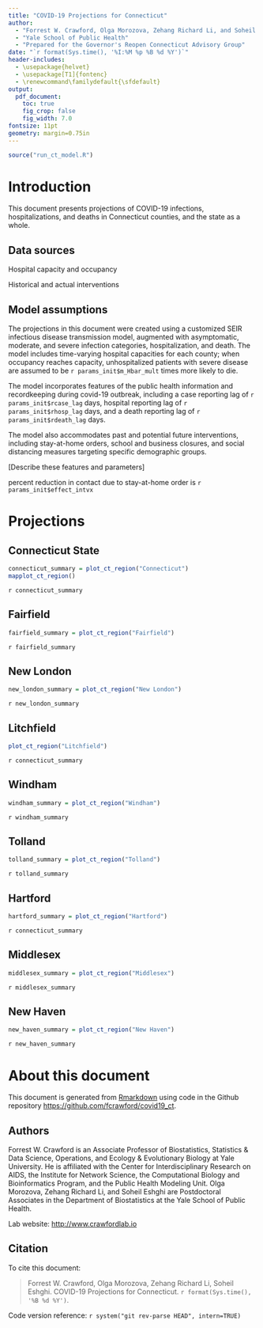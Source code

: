 ```yaml
---
title: "COVID-19 Projections for Connecticut"
author: 
  - "Forrest W. Crawford, Olga Morozova, Zehang Richard Li, and Soheil Eshghi"
  - "Yale School of Public Health"
  - "Prepared for the Governor's Reopen Connecticut Advisory Group"
date: "`r format(Sys.time(), '%I:%M %p %B %d %Y')`"
header-includes:
  - \usepackage{helvet}
  - \usepackage[T1]{fontenc}
  - \renewcommand\familydefault{\sfdefault} 
output:
  pdf_document:
    toc: true
    fig_crop: false
    fig_width: 7.0
fontsize: 11pt
geometry: margin=0.75in
---
```


```r
source("run_ct_model.R")

```


# Introduction 

This document presents projections of COVID-19 infections, hospitalizations, and deaths in Connecticut counties, and the state as a whole.  

## Data sources

Hospital capacity and occupancy

Historical and actual interventions

## Model assumptions


The projections in this document were created using a customized SEIR infectious disease transmission model, augmented with asymptomatic, moderate, and severe infection categories, hospitalization, and death.  The model includes time-varying hospital capacities for each county; when occupancy reaches capacity, unhospitalized patients with severe disease are assumed to be `r params_init$m_Hbar_mult` times more likely to die.  

The model incorporates features of the public health information and recordkeeping during covid-19 outbreak, including a case reporting lag of `r params_init$rcase_lag` days, hospital reporting lag of `r params_init$rhosp_lag` days, and a death reporting lag of `r params_init$rdeath_lag` days. 

The model also accommodates past and potential future interventions, including stay-at-home orders, school and business closures, and social distancing measures targeting specific demographic groups.   

[Describe these features and parameters]

percent reduction in contact due to stay-at-home order is `r params_init$effect_intvx`


# Projections 

## Connecticut State 

```r
connecticut_summary = plot_ct_region("Connecticut")
mapplot_ct_region()
```


`r connecticut_summary`





## Fairfield 

```r
fairfield_summary = plot_ct_region("Fairfield")
```

`r fairfield_summary`



## New London

```r
new_london_summary = plot_ct_region("New London")
```
`r new_london_summary`


## Litchfield
```r
plot_ct_region("Litchfield")
```
`r connecticut_summary`



## Windham
```r
windham_summary = plot_ct_region("Windham")
```
`r windham_summary`



## Tolland
```r
tolland_summary = plot_ct_region("Tolland")
```
`r tolland_summary`



## Hartford
```r
hartford_summary = plot_ct_region("Hartford")
```
`r connecticut_summary`



## Middlesex
```r
middlesex_summary = plot_ct_region("Middlesex")
```
`r middlesex_summary`



## New Haven

```r
new_haven_summary = plot_ct_region("New Haven")
```
`r new_haven_summary`



# About this document

This document is generated from [Rmarkdown](https://rmarkdown.rstudio.com/) using code in the Github repository <https://github.com/fcrawford/covid19_ct>. 

## Authors

Forrest W. Crawford is an Associate Professor of Biostatistics, Statistics & Data Science, Operations, and Ecology & Evolutionary Biology at Yale University. He is affiliated with the Center for Interdisciplinary Research on AIDS, the Institute for Network Science, the Computational Biology and Bioinformatics Program, and the Public Health Modeling Unit.  Olga Morozova, Zehang Richard Li, and Soheil Eshghi are Postdoctoral Associates in the Department of Biostatistics at the Yale School of Public Health. 

Lab website: <http://www.crawfordlab.io>

## Citation

To cite this document: 

> Forrest W. Crawford, Olga Morozova, Zehang Richard Li, Soheil Eshghi.  COVID-19 Projections for Connecticut.  `r format(Sys.time(), '%B %d %Y')`. 

Code version reference: `r system("git rev-parse HEAD", intern=TRUE)`



